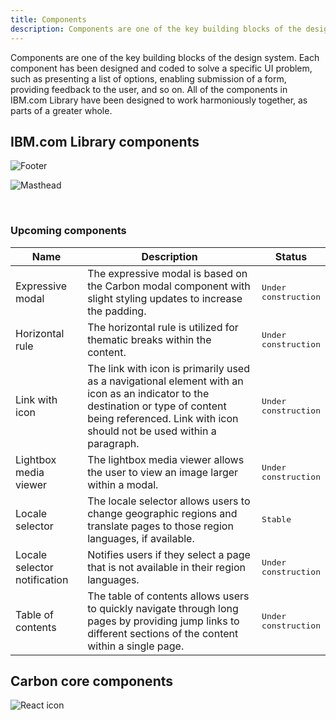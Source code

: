 ```yaml
---
title: Components
description: Components are one of the key building blocks of the design system.
---
```


<PageDescription>

Components are one of the key building blocks of the design system. Each component has been designed and coded to solve a specific UI problem, such as presenting a list of options, enabling submission of a form, providing feedback to the user, and so on. All of the components in IBM.com Library have been designed to work harmoniously together, as parts of a greater whole.

</PageDescription>


## IBM.com Library components 

<Row className="image-card-group">
  <Column colMd={3} colLg={3} noGutterSm>
<ImageCard
  title="Footer"
  titleColor="dark"
  href="/components/footer"
  aspectRatio="1:1"
  hoverColor="dark"
>

![Footer](../../images/component/overview/CarbonforIBM.com_Components_Footer.jpg)

</ImageCard>
</Column>
<Column colMd={3} colLg={3} noGutterSm>
<ImageCard
  title="Masthead"
  titleColor="dark"
  href="/components/masthead"
  aspectRatio="1:1"
  hoverColor="dark"
>

![Masthead](../../images/component/overview/CarbonforIBM.com_Components_Masthead.jpg)

</ImageCard>
  </Column>
</Row>

<br/>

### Upcoming components

| Name        | Description       | Status |
| ------------- | -----------   | ----- |
| Expressive modal      | The expressive modal is based on the Carbon modal component with slight styling updates to increase the padding. | <span class="bx--tag bx--tag--cool-gray"><pre>Under construction</pre></span> |
| Horizontal rule      |   The horizontal rule is utilized for thematic breaks within the content.    |  <span class="bx--tag bx--tag--cool-gray"><pre>Under construction</pre></span> |
| Link with icon       | The link with icon is primarily used as a navigational element with an icon as an indicator to the destination or type of content being referenced. Link with icon should not be used within a paragraph. | <span class="bx--tag bx--tag--cool-gray"><pre>Under construction</pre></span> |
| Lightbox media viewer |  The lightbox media viewer allows the user to view an image larger within a modal.    |  <span class="bx--tag bx--tag--cool-gray"><pre>Under construction</pre></span> |
| Locale selector      |  The locale selector allows users to change geographic regions and translate pages to those region languages, if available. | <span class="bx--tag bx--tag--green"><pre>Stable</pre></span> |
| Locale selector notification      |  Notifies users if they select a page that is not available in their region languages.  | <span class="bx--tag bx--tag--cool-gray"><pre>Under construction</pre></span> |
| Table of contents |  The table of contents allows users to quickly navigate through long pages by providing jump links to different sections of the content within a single page.   | <span class="bx--tag bx--tag--cool-gray"><pre>Under construction</pre></span> |

## Carbon core components 

<Row className="resource-card-group">
<Column colMd={4} colLg={4} noGutterSm>
    <ResourceCard
      subTitle="Components overview page"
      aspectRatio="2:1"
      actionIcon="launch"
      href="https://www.carbondesignsystem.com/components/overview"
      >

![React icon](../../images/icon/carbon-icon.svg)
 
</ResourceCard>
</Column>
</Row>

<br/>
